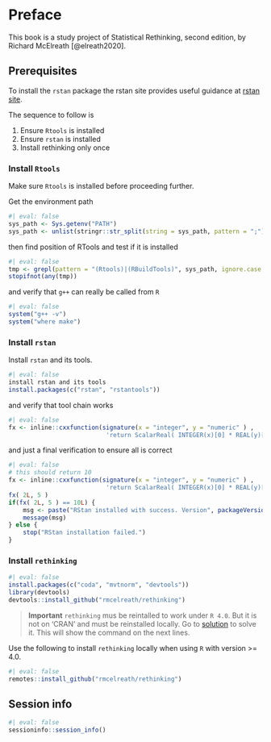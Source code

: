 # Preface {.unnumbered}

This book is a study project of Statistical Rethinking, second edition, by
Richard McElreath [@elreath2020].



## Prerequisites {.unumbered}

To install the `rstan` package the rstan site provides useful guidance at
[rstan site](https://github.com/stan-dev/rstan/wiki/Installing-RStan-on-Windows).

The sequence to follow is

1. Ensure `Rtools` is installed
2. Ensure `rstan` is installed
3. Install rethinking only once

### Install `Rtools` {.unumbered}

Make sure `Rtools` is installed before proceeding further.

Get the environment path

```r
#| eval: false
sys_path <- Sys.getenv("PATH")
sys_path <- unlist(stringr::str_split(string = sys_path, pattern = ";"))
```

then find position of RTools and test if it is installed

```r
#| eval: false
tmp <- grepl(pattern = "(Rtools)|(RBuildTools)", sys_path, ignore.case = TRUE)
stopifnot(any(tmp))
```

and verify that `g++` can really be called from `R`

```r
#| eval: false
system("g++ -v")
system("where make")
```


### Install `rstan` {.unumbered}

Install `rstan` and its tools.

```r
#| eval: false
install rstan and its tools
install.packages(c("rstan", "rstantools"))
```


and verify that tool chain works

```r
#| eval: false
fx <- inline::cxxfunction(signature(x = "integer", y = "numeric" ) ,
                           'return ScalarReal( INTEGER(x)[0] * REAL(y)[0] ) ;' )
```


and just a  final verification to ensure all is correct

```r
#| eval: false
# this should return 10
fx <- inline::cxxfunction(signature(x = "integer", y = "numeric" ) ,
                           'return ScalarReal( INTEGER(x)[0] * REAL(y)[0] ) ;' )
fx( 2L, 5 )
if(fx( 2L, 5 ) == 10L) {
    msg <- paste("RStan installed with success. Version", packageVersion("rstan"))
    message(msg)
} else {
    stop("RStan installation failed.")
}
```


### Install `rethinking` {.unumbered}


```r
#| eval: false
install.packages(c("coda", "mvtnorm", "devtools"))
library(devtools)
devtools::install_github("rmcelreath/rethinking")
```


> **Important** `rethinking` mus be reintalled to work under `R 4.0`. 
  But it is not on 'CRAN' and must be reinstalled locally. Go to 
  [solution](https://github.com/rmcelreath/rethinking/issues/250) to solve it.
  This will show the command on the next lines.

Use the following to install `rethinking` locally when using `R` with version >= 4.0.

```r
#| eval: false
remotes::install_github("rmcelreath/rethinking")
```


## Session info {.unumbered}

```r
#| eval: false
sessioninfo::session_info()
```
